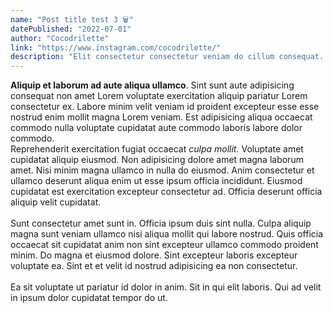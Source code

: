 ```yaml
---
name: "Post title test 3 🗑️"
datePublished: "2022-07-01"
author: "Cocodrilette"
link: "https://www.instagram.com/cocodrilette/"
description: "Elit consectetur consectetur veniam do cillum consequat. Enim reprehenderit eiusmod excepteur irure commodo sunt voluptate elit eu dolore do consequat. Deserunt esse commodo tempor cupidatat. Aute ut amet cupidatat ipsum sit sunt ad dolor officia. Nisi est elit deserunt eu anim proident cillum pariatur."
---
```

**Aliquip et laborum ad aute aliqua ullamco**. Sint sunt aute adipisicing consequat non amet Lorem voluptate exercitation aliquip pariatur Lorem consectetur ex. Labore minim velit veniam id proident excepteur esse esse nostrud enim mollit magna Lorem veniam. Est adipisicing aliqua occaecat commodo nulla voluptate cupidatat aute commodo laboris labore dolor commodo.
<br />
Reprehenderit exercitation fugiat occaecat *culpa mollit.* Voluptate amet cupidatat aliquip eiusmod. Non adipisicing dolore amet magna laborum amet. Nisi minim magna ullamco in nulla do eiusmod. Anim consectetur et ullamco deserunt aliqua enim ut esse ipsum officia incididunt. Eiusmod cupidatat est exercitation excepteur consectetur ad. Officia deserunt officia aliquip velit cupidatat.
<br />
<br />
Sunt consectetur amet sunt in. Officia ipsum duis sint nulla. Culpa aliquip magna sunt veniam ullamco nisi aliqua mollit qui labore nostrud. Quis officia occaecat sit cupidatat anim non sint excepteur ullamco commodo proident minim. Do magna et eiusmod dolore. Sint excepteur laboris excepteur voluptate ea. Sint et et velit id nostrud adipisicing ea non consectetur.
<br />
<br />
Ea sit voluptate ut pariatur id dolor in anim. Sit in qui elit laboris. Qui ad velit in ipsum dolor cupidatat tempor do ut.